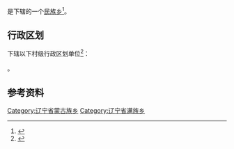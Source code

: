{{中国乡级行政区|21/01/23/209/000}}

'''{{PAGENAMEBASE}}'''是{{PRC admin/fullname|21/01/23/209/000|3}}下辖的一个[[民族乡|民族乡]]<ref>{{PRC admin/ref sgc|{{PRC admin/parent|21/01/23/209/000}}}}</ref>。

== 行政区划 ==
{{PAGENAMEBASE}}下辖以下村级行政区划单位<ref>{{PRC admin/ref sgc|21/01/23/209/000}}</ref>：

{{PRC admin/children|21/01/23/209/000}}。

== 参考资料 ==
{{reflist}}

{{辽宁行政区划小作品}}
{{PRC admin/navcat|21/01/23/209/000}}
[[Category:辽宁省蒙古族乡|Category:辽宁省蒙古族乡]]
[[Category:辽宁省满族乡|Category:辽宁省满族乡]]